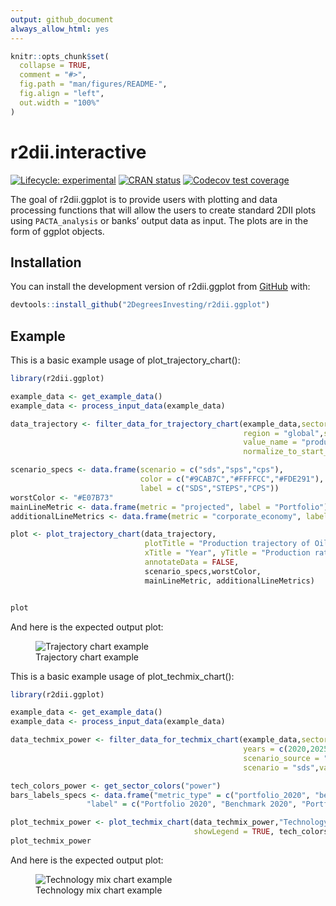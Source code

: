 ```yaml
---
output: github_document
always_allow_html: yes
---
```


<!-- README.md is generated from README.Rmd. Please edit that file -->

```r
knitr::opts_chunk$set(
  collapse = TRUE,
  comment = "#>",
  fig.path = "man/figures/README-",
  fig.align = "left",
  out.width = "100%"
)
```

# r2dii.interactive

<!-- badges: start -->
[![Lifecycle:
experimental](https://img.shields.io/badge/lifecycle-experimental-orange.svg)](https://www.tidyverse.org/lifecycle/#experimental)
[![CRAN
status](https://www.r-pkg.org/badges/version/r2dii.ggplot)](https://CRAN.R-project.org/package=r2dii.ggplot)
[![Codecov test
coverage](https://codecov.io/gh/2DegreesInvesting/r2dii.ggplot/branch/master/graph/badge.svg)](https://codecov.io/gh/2DegreesInvesting/r2dii.ggplot?branch=master)
<!-- badges: end -->

The goal of r2dii.ggplot is to provide users with plotting and data processing functions that will allow the users to create standard 2DII plots using `PACTA_analysis` or banks' output data as input. The plots are in the form of ggplot objects. 

## Installation

<!--
You can install the released version of r2dii.ggplot from [CRAN](https://CRAN.R-project.org) with:

``` r
install.packages("r2dii.ggplot")
```
-->

You can install the development version of r2dii.ggplot from
[GitHub](https://github.com/2DegreesInvesting/r2dii.ggplot) with:

``` r
devtools::install_github("2DegreesInvesting/r2dii.ggplot")
```

## Example

This is a basic example usage of plot\_trajectory\_chart():

``` r
library(r2dii.ggplot)

example_data <- get_example_data()
example_data <- process_input_data(example_data)

data_trajectory <- filter_data_for_trajectory_chart(example_data,sector = "power", technology = "oilcap",
                                                    region = "global",scenario_source = "demo_2020",
                                                    value_name = "production", end_year = 2025,
                                                    normalize_to_start_year = TRUE)

scenario_specs <- data.frame(scenario = c("sds","sps","cps"),
                             color = c("#9CAB7C","#FFFFCC","#FDE291"),
                             label = c("SDS","STEPS","CPS"))
worstColor <- "#E07B73"
mainLineMetric <- data.frame(metric = "projected", label = "Portfolio")
additionalLineMetrics <- data.frame(metric = "corporate_economy", label = "Corporate Economy")

plot <- plot_trajectory_chart(data_trajectory,
                              plotTitle = "Production trajectory of Oil Capacity technology \n in the Power sector",
                              xTitle = "Year", yTitle = "Production rate (normalized to 2020)",
                              annotateData = FALSE,
                              scenario_specs,worstColor,
                              mainLineMetric, additionalLineMetrics)


plot
```
And here is the expected output plot:

![Trajectory chart example](man/figures/README-/trajectory_example.png)


This is a basic example usage of plot\_techmix\_chart():

``` r
library(r2dii.ggplot)

example_data <- get_example_data()
example_data <- process_input_data(example_data)

data_techmix_power <- filter_data_for_techmix_chart(example_data,sector = "power",
                                                    years = c(2020,2025),region = "global",
                                                    scenario_source = "demo_2020",
                                                    scenario = "sds",value_name = "technology_share")

tech_colors_power <- get_sector_colors("power")
bars_labels_specs <- data.frame("metric_type" = c("portfolio_2020", "benchmark_2020","portfolio_2025","benchmark_2025","scenario_2025"),
                 "label" = c("Portfolio 2020", "Benchmark 2020", "Portfolio 2025", "Benchmark 2025", "Target SDS 2025"))

plot_techmix_power <- plot_techmix_chart(data_techmix_power,"Technology mix for the Power sector",
                                         showLegend = TRUE, tech_colors_power, bars_labels_specs)
plot_techmix_power
```
And here is the expected output plot:

![Technology mix chart example](man/figures/README-/example_techmix.png)
